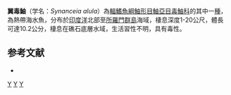 {{Speciesbox 
| taxon = Synanceia alula
| status = NE
| status_system = IUCN3.1
| authority =  [[Eschmeyer|Eschmeyer]] & [[Rama-Rao|Rama-Rao]], 1973
| synonyms = 
}}
'''翼毒鮋'''（学名：''Synanceia alula''）為[[輻鰭魚綱|輻鰭魚綱]][[鮋形目|鮋形目]][[鮋亞目|鮋亞目]][[毒鮋科|毒鮋科]]的其中一[[種|種]]，為熱帶海水魚，分布於[[印度洋|印度洋]]北部至[[所羅門群島|所羅門群島]]海域，棲息深度1-20公尺，體長可達10.2公分，棲息在礁石底層水域，生活習性不明，具有毒性。

==参考文献==
*{{FishBase_species|genus=Synanceia|species=alula|year=2014|month=5}}

{{Taxonbar|from=Q5034607}}

[[Category:有毒魚類|Y]]
[[Category:毒鮋屬|Y]]
[[Category:1973年描述的鱼类|Y]]